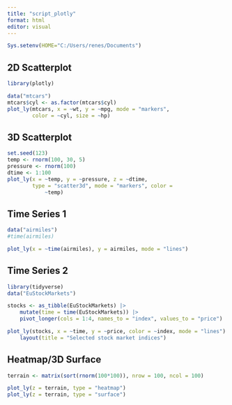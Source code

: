 ```yaml
---
title: "script_plotly"
format: html
editor: visual
---
```


```r
Sys.setenv(HOME="C:/Users/renes/Documents")
```

## 2D Scatterplot

```r
library(plotly)

data("mtcars")
mtcars$cyl <- as.factor(mtcars$cyl)
plot_ly(mtcars, x = ~wt, y = ~mpg, mode = "markers", 
        color = ~cyl, size = ~hp)
```

## 3D Scatterplot

```r
set.seed(123)
temp <- rnorm(100, 30, 5)
pressure <- rnorm(100)
dtime <- 1:100
plot_ly(x = ~temp, y = ~pressure, z = ~dtime,
        type = "scatter3d", mode = "markers", color = 
            ~temp)

```

## Time Series 1

```r
data("airmiles")
#time(airmiles)

plot_ly(x = ~time(airmiles), y = airmiles, mode = "lines")
```

## Time Series 2

```r
library(tidyverse)
data("EuStockMarkets")

stocks <- as_tibble(EuStockMarkets) |> 
    mutate(time = time(EuStockMarkets)) |> 
    pivot_longer(cols = 1:4, names_to = "index", values_to = "price")  

plot_ly(stocks, x = ~time, y = ~price, color = ~index, mode = "lines") |> 
    layout(title = "Selected stock market indices")
```

## Heatmap/3D Surface

```r
terrain <- matrix(sort(rnorm(100*100)), nrow = 100, ncol = 100)

plot_ly(z = terrain, type = "heatmap")
plot_ly(z = terrain, type = "surface")
```
